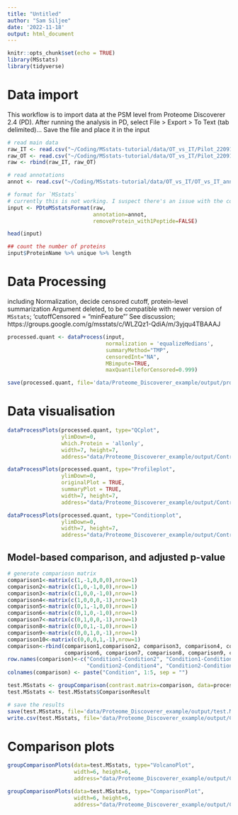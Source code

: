 ```yaml
---
title: "Untitled"
author: "Sam Siljee"
date: '2022-11-18'
output: html_document
---
```


```r
knitr::opts_chunk$set(echo = TRUE)
library(MSstats)
library(tidyverse)
```

# Data import
This workflow is to import data at the PSM level from Proteome Discoverer 2.4 (PD).
After running the analysis in PD, select File > Export > To Text (tab delimited)...
Save the file and place it in the input 

```r
# read main data
raw_IT <- read.csv("~/Coding/MSstats-tutorial/data/OT_vs_IT/Pilot_22091_1ul_50cm_IT_PSMs.txt", sep = "\t", stringsAsFactors = TRUE)
raw_OT <- read.csv("~/Coding/MSstats-tutorial/data/OT_vs_IT/Pilot_22091_1ul_50cm_OT_PSMs.txt", sep = "\t", stringsAsFactors = TRUE)
raw <- rbind(raw_IT, raw_OT)

# read annotations
annot <- read.csv("~/Coding/MSstats-tutorial/data/OT_vs_IT/OT_vs_IT_annotation.csv", sep = ",", stringsAsFactors = TRUE)

# format for `MSstats`
# currently this is not working. I suspect there's an issue with the column names of the PSMs export from PD not matching the expected column names in the `PDtoMSstatsFormat` call. See more here; https://groups.google.com/g/msstats/c/FR4-69Z_Neo
input <- PDtoMSstatsFormat(raw, 
                           annotation=annot,
                           removeProtein_with1Peptide=FALSE)

head(input)

## count the number of proteins
input$ProteinName %>% unique %>% length
```

# Data Processing
including Normalization, decide censored cutoff, protein-level summarization
Argument deleted, to be compatible with newer version of `MSstats`; 'cutoffCensored = "minFeature"'
See discussion; https://groups.google.com/g/msstats/c/WLZQz1-QdiA/m/3yjqu4TBAAAJ

```r
processed.quant <- dataProcess(input,
                               normalization = 'equalizeMedians',
                               summaryMethod="TMP",
                               censoredInt="NA",
                               MBimpute=TRUE,
                               maxQuantileforCensored=0.999)

save(processed.quant, file='data/Proteome_Discoverer_example/output/processed.quant.rda')
```

# Data visualisation

```r
dataProcessPlots(processed.quant, type="QCplot", 
                 ylimDown=0, 
                 which.Protein = 'allonly',
                 width=7, height=7,  
                 address="data/Proteome_Discoverer_example/output/ControlMixture_DDA_ProteomeDiscoverer_")

dataProcessPlots(processed.quant, type="Profileplot", 
                 ylimDown=0, 
                 originalPlot = TRUE,
                 summaryPlot = TRUE,
                 width=7, height=7,  
                 address="data/Proteome_Discoverer_example/output/ControlMixture_DDA_ProteomeDiscoverer_")

dataProcessPlots(processed.quant, type="Conditionplot", 
                 ylimDown=0, 
                 width=7, height=7,  
                 address="data/Proteome_Discoverer_example/output/ControlMixture_DDA_ProteomeDiscoverer_")
```

## Model-based comparison, and adjusted p-value

```r
# generate compariosn matrix
comparison1<-matrix(c(1,-1,0,0,0),nrow=1)
comparison2<-matrix(c(1,0,-1,0,0),nrow=1)
comparison3<-matrix(c(1,0,0,-1,0),nrow=1)
comparison4<-matrix(c(1,0,0,0,-1),nrow=1)
comparison5<-matrix(c(0,1,-1,0,0),nrow=1)
comparison6<-matrix(c(0,1,0,-1,0),nrow=1)
comparison7<-matrix(c(0,1,0,0,-1),nrow=1)
comparison8<-matrix(c(0,0,1,-1,0),nrow=1)
comparison9<-matrix(c(0,0,1,0,-1),nrow=1)
comparison10<-matrix(c(0,0,0,1,-1),nrow=1)
comparison<-rbind(comparison1,comparison2, comparison3, comparison4, comparison5, 
                  comparison6, comparison7, comparison8, comparison9, comparison10)
row.names(comparison)<-c("Condition1-Condition2", "Condition1-Condition3", "Condition1-Condition4", "Condition1-Condition5", "Condition2-Condition3", 
                         "Condition2-Condition4", "Condition2-Condition5", "Condition3-Condition4", "Condition3-Condition5", "Condition4-Condition5")
colnames(comparison) <- paste("Condition", 1:5, sep = "")

test.MSstats <- groupComparison(contrast.matrix=comparison, data=processed.quant)
test.MSstats <- test.MSstats$ComparisonResult

# save the results
save(test.MSstats, file='data/Proteome_Discoverer_example/output/test.MSstats.rda')
write.csv(test.MSstats, file='data/Proteome_Discoverer_example/output/ControlMixture_DDA_ProteomeDiscoverer_testResult_byMSstats.csv')
```

# Comparison plots

```r
groupComparisonPlots(data=test.MSstats, type="VolcanoPlot",
                     width=6, height=6,
                     address="data/Proteome_Discoverer_example/output/ControlMixture_DDA_ProteomeDiscoverer_")

groupComparisonPlots(data=test.MSstats, type="ComparisonPlot",
                     width=6, height=6,
                     address="data/Proteome_Discoverer_example/output/ControlMixture_DDA_ProteomeDiscoverer_")

```
